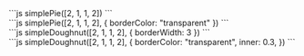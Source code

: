 ---
---


<Card>
  <div class="pie"
       data-pie={JSON.stringify([2, 1, 1, 2])}
       data-options={JSON.stringify({})}
  ></div>
  ```js
    simplePie([2, 1, 1, 2])
  ```
</Card>
<Card>
  <div class="pie"
       data-pie={JSON.stringify([2, 1, 1, 2])}
       data-options={JSON.stringify({ borderColor: "transparent" })}
  ></div>
  ```js
  simplePie([2, 1, 1, 2], {
    borderColor: "transparent"
  })
  ```
</Card>
<Card>
  <div class="pie"
       data-doughnut={JSON.stringify([2, 1, 1, 2])}
       data-options={JSON.stringify({ borderWidth: 3 })}
  ></div>
  ```js
  simpleDoughnut([2, 1, 1, 2], {
    borderWidth: 3
  })
  ```
</Card>
<Card>
  <div class="pie"
       data-doughnut={JSON.stringify([2, 1, 1, 2])}
       data-options={JSON.stringify({ borderColor: "transparent", inner: 0.3 })}
  ></div>
  ```js
  simpleDoughnut([2, 1, 1, 2], {
    borderColor: "transparent",
    inner: 0.3,
  })
  ```
</Card>
